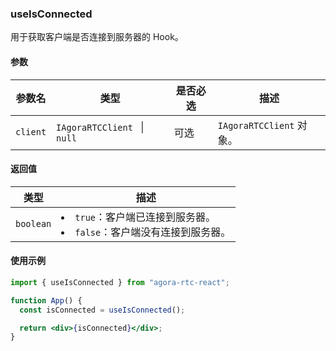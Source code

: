 ### useIsConnected

用于获取客户端是否连接到服务器的 Hook。

#### 参数

| 参数名   | 类型                                      | 是否必选 | 描述                     |
| -------- | ----------------------------------------- | -------- | ------------------------ |
| `client` | `IAgoraRTCClient ` &VerticalLine; ` null` | 可选     | `IAgoraRTCClient` 对象。 |

#### 返回值

| 类型      | 描述                                                                              |
| --------- | --------------------------------------------------------------------------------- |
| `boolean` | <li>`true`：客户端已连接到服务器。</li><li>`false`：客户端没有连接到服务器。</li> |

#### 使用示例

```jsx
import { useIsConnected } from "agora-rtc-react";

function App() {
  const isConnected = useIsConnected();

  return <div>{isConnected}</div>;
}
```
